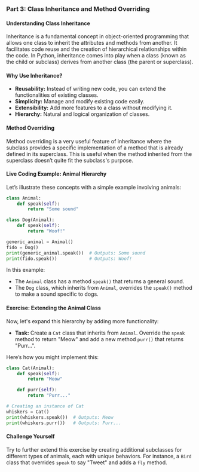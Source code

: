### Part 3: Class Inheritance and Method Overriding

#### **Understanding Class Inheritance**

Inheritance is a fundamental concept in object-oriented programming that allows one class to inherit the attributes and methods from another. It facilitates code reuse and the creation of hierarchical relationships within the code. In Python, inheritance comes into play when a class (known as the child or subclass) derives from another class (the parent or superclass).

#### **Why Use Inheritance?**

-   **Reusability:** Instead of writing new code, you can extend the functionalities of existing classes.
-   **Simplicity:** Manage and modify existing code easily.
-   **Extensibility:** Add more features to a class without modifying it.
-   **Hierarchy:** Natural and logical organization of classes.

#### **Method Overriding**

Method overriding is a very useful feature of inheritance where the subclass provides a specific implementation of a method that is already defined in its superclass. This is useful when the method inherited from the superclass doesn’t quite fit the subclass's purpose.

#### **Live Coding Example: Animal Hierarchy**

Let’s illustrate these concepts with a simple example involving animals:

```python
class Animal:
    def speak(self):
        return "Some sound"

class Dog(Animal):
    def speak(self):
        return "Woof!"

generic_animal = Animal()
fido = Dog()
print(generic_animal.speak())  # Outputs: Some sound
print(fido.speak())            # Outputs: Woof!
```

In this example:

-   The `Animal` class has a method `speak()` that returns a general sound.
-   The `Dog` class, which inherits from `Animal`, overrides the `speak()` method to make a sound specific to dogs.

#### **Exercise: Extending the Animal Class**

Now, let's expand this hierarchy by adding more functionality:

-   **Task:** Create a `Cat` class that inherits from `Animal`. Override the `speak` method to return "Meow" and add a new method `purr()` that returns "Purr...".

Here’s how you might implement this:

```python
class Cat(Animal):
    def speak(self):
        return "Meow"

    def purr(self):
        return "Purr..."

# Creating an instance of Cat
whiskers = Cat()
print(whiskers.speak())  # Outputs: Meow
print(whiskers.purr())   # Outputs: Purr...
```

#### **Challenge Yourself**

Try to further extend this exercise by creating additional subclasses for different types of animals, each with unique behaviors. For instance, a `Bird` class that overrides `speak` to say "Tweet" and adds a `fly` method.
